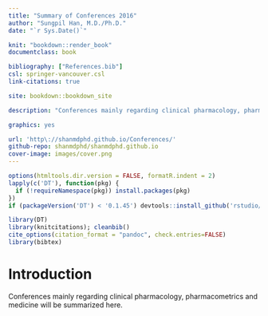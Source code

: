 ```yaml
---
title: "Summary of Conferences 2016"
author: "Sungpil Han, M.D./Ph.D."
date: "`r Sys.Date()`"

knit: "bookdown::render_book"
documentclass: book

bibliography: ["References.bib"]
csl: springer-vancouver.csl
link-citations: true

site: bookdown::bookdown_site

description: "Conferences mainly regarding clinical pharmacology, pharmacometrics and medicine will be summarized here."

graphics: yes

url: 'http\://shanmdphd.github.io/Conferences/'
github-repo: shanmdphd/shanmdphd.github.io
cover-image: images/cover.png
---
```


```r
options(htmltools.dir.version = FALSE, formatR.indent = 2)
lapply(c('DT'), function(pkg) {
  if (!requireNamespace(pkg)) install.packages(pkg)
})
if (packageVersion('DT') < '0.1.45') devtools::install_github('rstudio/DT')

library(DT)
library(knitcitations); cleanbib()
cite_options(citation_format = "pandoc", check.entries=FALSE)
library(bibtex)
```

# Introduction

Conferences mainly regarding clinical pharmacology, pharmacometrics and medicine will be summarized here.
